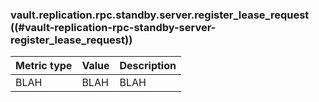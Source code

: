 ### vault.replication.rpc.standby.server.register_lease_request ((#vault-replication-rpc-standby-server-register_lease_request))

Metric type | Value | Description
----------- | ----- | -----------
BLAH     | BLAH    | BLAH